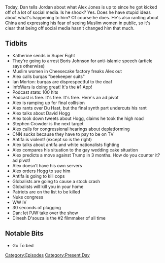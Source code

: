 {{DEFAULTSORT:
    #_EPISODE_0192:August 10, 2018
}}{{Episode
    | title           = August 10, 2018
    | caption         = [https://knowledgefight.libsyn.com/knowledge-fight-august-10-2018 Listen to this episode on Libsyn]
    | episodeNumber   = 192
    | length          = 01:56:30
    | airDate         = August 13, 2018
    | coverageDate    = August 10, 2018
    | episodeType     = [[:Category:Present Day|Present Day]]
    | appearance      = [[Boris Johnson]], [[Katherine]], [[Ian Morton]], [[David Hogg]], [[Stephen Crowder]], [[Paul Joseph Watson]], [[Dinesh D'Souza]]
    | previousEpisode = [[191: Blood Moons and Our First Call-In]]
    | nextEpisode     = [[193: Big Skeletons and Pencil Ink]]
}}

{{Stub}}

Today, Dan tells Jordan about what Alex Jones is up to since he got kicked off of a lot of social media. Is he shook? Yes. Does he have stupid ideas about what's happening to him? Of course he does. He's also ranting about China and expressing his fear of seeing Muslim women in public, so it's clear that being off social media hasn't changed him that much.

==Tidbits==

*Katherine sends in Super Fight
*They're going to arrest Boris Johnson for anti-islamic speech (article says otherwise)
*Muslim women in Cheesecake factory freaks Alex out
*Alex calls burqas "beekeeper suits"
*Ian Morton: burqas are disprespectful to the deaf
*InfoWars is doing great! It's the #1 App!
*Podcast stats: 100 hits
*Podcast is free. It's free. It's free. Here's an ad pivot
*Alex is ramping up for final collision
*Alex rants over Du Hast, but the final synth part undercuts his  rant
*Alex talks about David Hogg
*Alex took down tweets about Hogg, claims he took the high road
*Stephen Crowder is the next target
*Alex calls for congressional hearings about deplatforming
*CNN sucks because they have to pay to be on TV
*Antifa is violent! (except so is the right)
*Alex talks about antifa and white nationalists fighting
*Alex compares his situation to the gay wedding cake situation
*Alex predicts a move against Trump in 3 months. How do you counter it? ad pivot!
*Alex doesn't have his own servers
*Alex orders Hogg to sue him
*Antifa is going to kill cops
*Globalists are going to cause a stock crash
*Globalists will kill you in your home
*Patriots are on the list to be killed
*Nuke congress
*WW IV
*30 seconds of plugging
*Dan: let PJW take over the show
*Dinesh D'souza is the #2 filmmaker of all time

==Notable Bits==

*Go To bed

[[Category:Episodes]]
[[Category:Present Day]]
